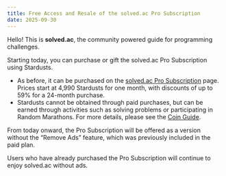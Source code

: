 ```yaml
---
title: Free Access and Resale of the solved.ac Pro Subscription
date: 2025-09-30
---
```


Hello! This is **solved.ac**, the community powered guide for programming challenges.

Starting today, you can purchase or gift the solved.ac Pro Subscription using Stardusts.
* As before, it can be purchased on the [solved.ac Pro Subscription](https://solved.ac/pro) page. Prices start at 4,990 Stardusts for one month, with discounts of up to 59% for a 24-month purchase.
* Stardusts cannot be obtained through paid purchases, but can be earned through activities such as solving problems or participating in Random Marathons. For more details, please see the [Coin Guide](https://solved.ac/coin).

From today onward, the Pro Subscription will be offered as a version without the “Remove Ads” feature, which was previously included in the paid plan.

Users who have already purchased the Pro Subscription will continue to enjoy solved.ac without ads.